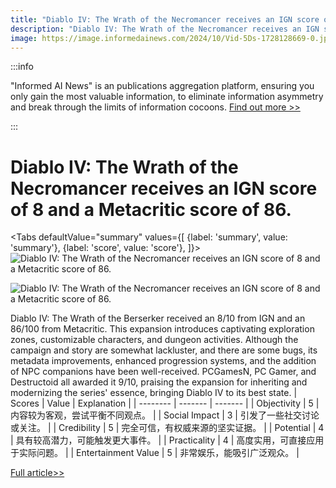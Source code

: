 ```yaml
---
title: "Diablo IV: The Wrath of the Necromancer receives an IGN score of 8 and a Metacritic score of 86."
description: "Diablo IV: The Wrath of the Necromancer receives an IGN score of 8 and a Metacritic score of 86."
image: https://image.informedainews.com/2024/10/Vid-5Ds-1728128669-0.jpg
---
```



:::info

"Informed AI News" is an publications aggregation platform, ensuring you only gain the most valuable information, to eliminate information asymmetry and break through the limits of information cocoons.  [Find out more >>](/)

:::

# Diablo IV: The Wrath of the Necromancer receives an IGN score of 8 and a Metacritic score of 86.


<Tabs
	defaultValue="summary"
	values={[
	{label: 'summary', value: 'summary'},
	{label: 'score', value: 'score'},
]}>
<TabItem value="summary">
<img
  src="https://image.informedainews.com/2024/10/Vid-5Ds-1728128669-0.jpg"
  alt="Diablo IV: The Wrath of the Necromancer receives an IGN score of 8 and a Metacritic score of 86."
/>

<img
  src="https://image.informedainews.com/2024/10/Vid-bBR-1728128669-2.jpg"
  alt="Diablo IV: The Wrath of the Necromancer receives an IGN score of 8 and a Metacritic score of 86."
/>



Diablo IV: The Wrath of the Berserker received an 8/10 from IGN and an 86/100 from Metacritic. This expansion introduces captivating exploration zones, customizable characters, and dungeon activities. Although the campaign and story are somewhat lackluster, and there are some bugs, its metadata improvements, enhanced progression systems, and the addition of NPC companions have been well-received. PCGamesN, PC Gamer, and Destructoid all awarded it 9/10, praising the expansion for inheriting and modernizing the series' essence, bringing Diablo IV to its best state.
</TabItem>
<TabItem value="score">
	| Scores     | Value   | Explanation |
	| -------- | ------- | ------- |
	| Objectivity  | 5    | 内容较为客观，尝试平衡不同观点。    |
	| Social Impact | 3     | 引发了一些社交讨论或关注。    |
	| Credibility    | 5    | 完全可信，有权威来源的坚实证据。    |
	| Potential    | 4    | 具有较高潜力，可能触发更大事件。    |
	| Practicality    | 4    | 高度实用，可直接应用于实际问题。    |
	| Entertainment Value    | 5    | 非常娱乐，能吸引广泛观众。    |
</TabItem>
</Tabs>

[Full article>>](https://www.cnbeta.com.tw/articles/game/1448089.htm)
